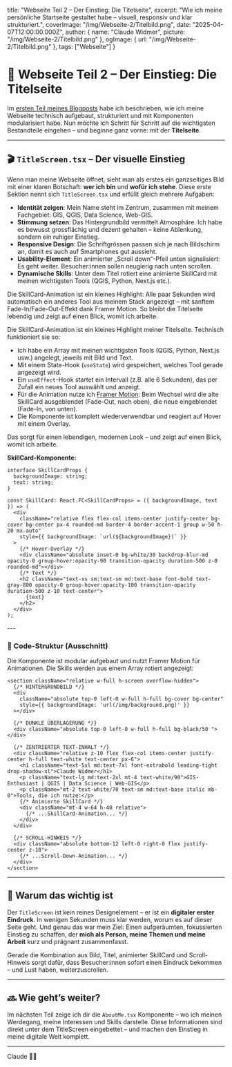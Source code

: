 
  title: "Webseite Teil 2 – Der Einstieg: Die Titelseite",
  excerpt: "Wie ich meine persönliche Startseite gestaltet habe – visuell, responsiv und klar strukturiert.",
  coverImage: "/img/Webseite-2/Titelbild.png",
  date: "2025-04-07T12:00:00.000Z",
  author: {
    name: "Claude Widmer",
    picture: "/img/Webseite-2/Titelbild.png"
  },
  ogImage: {
    url: "/img/Webseite-2/Titelbild.png"
  },
  tags: ["Webseite"]
}

# 🌄 Webseite Teil 2 – Der Einstieg: Die Titelseite

Im [ersten Teil meines Blogposts](/blogs/webseiteaufbau) habe ich beschrieben, wie ich meine Webseite technisch aufgebaut, strukturiert und mit Komponenten modularisiert habe. Nun möchte ich Schritt für Schritt auf die wichtigsten Bestandteile eingehen – und beginne ganz vorne: mit der **Titelseite**.

---

## 🎬 `TitleScreen.tsx` – Der visuelle Einstieg

Wenn man meine Webseite öffnet, sieht man als erstes ein ganzseitiges Bild mit einer klaren Botschaft: **wer ich bin** und **wofür ich stehe**. Diese erste Sektion nennt sich `TitleScreen.tsx` und erfüllt gleich mehrere Aufgaben:

- **Identität zeigen**: Mein Name steht im Zentrum, zusammen mit meinem Fachgebiet: GIS, QGIS, Data Science, Web-GIS.
- **Stimmung setzen**: Das Hintergrundbild vermittelt Atmosphäre. Ich habe es bewusst grossflächig und dezent gehalten – keine Ablenkung, sondern ein ruhiger Einstieg.
- **Responsive Design**: Die Schriftgrössen passen sich je nach Bildschirm an, damit es auch auf Smartphones gut aussieht.
- **Usability-Element**: Ein animierter „Scroll down“-Pfeil unten signalisiert: Es geht weiter. Besucher:innen sollen neugierig nach unten scrollen.
- **Dynamische Skills**: Unter dem Titel rotiert eine animierte SkillCard mit meinen wichtigsten Tools (QGIS, Python, Next.js etc.).

Die SkillCard-Animation ist ein kleines Highlight: Alle paar Sekunden wird automatisch ein anderes Tool aus meinem Stack angezeigt – mit sanftem Fade-In/Fade-Out-Effekt dank Framer Motion. So bleibt die Titelseite lebendig und zeigt auf einen Blick, womit ich arbeite.

<RevealBox title="Du möchtest die technischen Hintergründe zur SkillCard-Animation wissen?">
Die SkillCard-Animation ist ein kleines Highlight meiner Titelseite. Technisch funktioniert sie so:

- Ich habe ein Array mit meinen wichtigsten Tools (QGIS, Python, Next.js usw.) angelegt, jeweils mit Bild und Text.
- Mit einem State-Hook (`useState`) wird gespeichert, welches Tool gerade angezeigt wird.
- Ein `useEffect`-Hook startet ein Intervall (z.B. alle 6 Sekunden), das per Zufall ein neues Tool auswählt und anzeigt.
- Für die Animation nutze ich [Framer Motion](https://www.framer.com/motion/): Beim Wechsel wird die alte SkillCard ausgeblendet (Fade-Out, nach oben), die neue eingeblendet (Fade-In, von unten).
- Die Komponente ist komplett wiederverwendbar und reagiert auf Hover mit einem Overlay.

Das sorgt für einen lebendigen, modernen Look – und zeigt auf einen Blick, womit ich arbeite.

**SkillCard-Komponente:**
```tsx
interface SkillCardProps {
  backgroundImage: string;
  text: string;
}

const SkillCard: React.FC<SkillCardProps> = ({ backgroundImage, text }) => (
  <div
    className="relative flex flex-col items-center justify-center bg-cover bg-center px-4 rounded-md border-4 border-accent-1 group w-50 h-20 mx-auto"
    style={{ backgroundImage: `url(${backgroundImage})` }}
  >
    {/* Hover-Overlay */}
    <div className="absolute inset-0 bg-white/30 backdrop-blur-md opacity-0 group-hover:opacity-90 transition-opacity duration-500 z-0 rounded-md"></div>
    {/* Text */}
    <h2 className="text-xs sm:text-sm md:text-base font-bold text-gray-800 opacity-0 group-hover:opacity-100 transition-opacity duration-500 z-10 text-center">
      {text}
    </h2>
  </div>
);
```
</RevealBox>
---

### 🧩 Code-Struktur (Ausschnitt)

Die Komponente ist modular aufgebaut und nutzt Framer Motion für Animationen. Die Skills werden aus einem Array rotiert angezeigt:

```tsx
<section className="relative w-full h-screen overflow-hidden">
  {/* HINTERGRUNDBILD */}
  <div
    className="absolute top-0 left-0 w-full h-full bg-cover bg-center"
    style={{ backgroundImage: 'url(/img/background.png)' }}
  ></div>

  {/* DUNKLE ÜBERLAGERUNG */}
  <div className="absolute top-0 left-0 w-full h-full bg-black/50 "></div>

  {/* ZENTRIERTER TEXT-INHALT */}
  <div className="relative z-10 flex flex-col items-center justify-center h-full text-white text-center px-6">
    <h1 className="text-5xl md:text-7xl font-extrabold leading-tight drop-shadow-xl">Claude Widmer</h1>
    <p className="text-lg md:text-2xl mt-4 text-white/90">GIS-Enthusiast | QGIS | Data Science | Web-GIS</p>
    <p className="mt-2 text-white/70 text-sm md:text-base italic mb-0">Tools, die ich nutze:</p>
    {/* Animierte SkillCard */}
    <div className="mt-4 w-64 h-40 relative">
      {/* ...SkillCard-Animation... */}
    </div>
  </div>

  {/* SCROLL-HINWEIS */}
  <div className="absolute bottom-12 left-0 right-0 flex justify-center z-10">
    {/* ...Scroll-Down-Animation... */}
  </div>
</section>
```

---

## 🧠 Warum das wichtig ist

Der `TitleScreen` ist kein reines Designelement – er ist ein **digitaler erster Eindruck**. In wenigen Sekunden muss klar werden, worum es auf dieser Seite geht. Und genau das war mein Ziel: Einen aufgeräumten, fokussierten Einstieg zu schaffen, der **mich als Person, meine Themen und meine Arbeit** kurz und prägnant zusammenfasst.

Gerade die Kombination aus Bild, Titel, animierter SkillCard und Scroll-Hinweis sorgt dafür, dass Besucher:innen sofort einen Eindruck bekommen – und Lust haben, weiterzuscrollen.

---

## 🔜 Wie geht’s weiter?

Im nächsten Teil zeige ich dir die `AboutMe.tsx` Komponente – wo ich meinen Werdegang, meine Interessen und Skills darstelle. Diese Informationen sind direkt unter dem TitleScreen eingebettet – und machen den Einstieg in meine digitale Welt komplett.

---

Claude 👨‍💻

